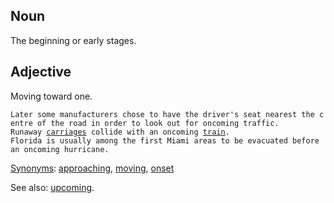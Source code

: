 == Noun ==
The beginning or early stages.

== Adjective ==

Moving toward one.

 Later some manufacturers chose to have the driver's seat nearest the centre of the road in order to look out for oncoming traffic.
 Runaway [[carriage]]s collide with an oncoming [[train]].
 Florida is usually among the first Miami areas to be evacuated before an oncoming hurricane.

{{ExampleWikimedia}}

[[Synonym]]s: [[approaching]], [[moving]], [[onset]]

See also: [[upcoming]].